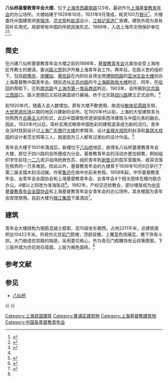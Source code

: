 {{Infobox Modern Building
|image             = 八仙桥基督教青年会大楼.jpg
|caption           = 八仙桥基督教青年会大楼正面
|name              = 八仙桥基督教青年会大楼
|location_country  = {{CHN}}
|location_town     = [[上海市|上海市]][[西藏南路|西藏南路]]123号
|owner             = 
|architect         = [[李锦沛|李锦沛]]、[[范文照|范文照]]和[[赵深|赵深]]
|construction_start_date= 1929年
|completion_date   = 1931年
|date_demolished   = 
|cost              = 100万银元
|structural_system = 钢混
|style             = 
}}

{{文物保护单位
| 级别 = 省级
| 省区市 = 上海市
| 名称 = 八仙桥基督教青年会
| 图片 = 
| 编号 = 5-44
| 分类 = 近现代重要史迹及代表性建筑
| 时代 = 1931年
| 所在 = [[上海市|上海市]][[黄浦区|黄浦区]]
| 登录 = 1989年9月25日
}}

'''八仙桥基督教青年会大楼'''，位于[[上海市|上海市]][[西藏南路|西藏南路]]123号。最初作为[[上海基督教青年会|上海基督教青年会]]的办公场所。大楼始建于1929年10月，1931年9月落成，耗资100万[[银元|银元]]<ref>{{cite web |url=http://www.shymca.org.cn/jigou_02_02.html |language=zh |title=机构简介-百年大事记 |publisher=上海基督教青年会、女青年会 |accessdate=2014-07-29 |archive-url=https://web.archive.org/web/20140729142304/http://www.shymca.org.cn/jigou_02_02.html |archive-date=2014-07-29 |dead-url=yes }}</ref>。大楼委托中国建筑师[[李锦沛|李锦沛]]、[[范文照|范文照]]和[[赵深|赵深]]设计，[[江裕记营造厂|江裕记营造厂]]承建。建筑外观为具有简朴实用式，局部带有中国的传统民族形式。1989年，入选上海市文物保护单位<ref>{{Cite book|title=新编上海大观|last=卢莹辉主编；吴云溥，曹宪镛，徐同甫，林路副主编|publisher=上海：[[上海社会科学院出版社|上海社会科学院出版社]]|year=1993.03|isbn=7-80515-697-2|pages=547-551}}</ref><ref>{{Cite book|title=中国文物地图集 上海分册|last=国家文物局主编|publisher=北京：[[中华地图学社|中华地图学社]]|year=2017.01|isbn=978-7-80031-643-2|pages=136-140}}</ref>。

==简史==
在兴建八仙桥基督教青年会大楼之前的1898年，[[基督教青年会|基督教青年会]]北美协会受上海地区传教士的邀请，委派[[路义思|路义思]]到沪开展上海青年会工作。两年后，在路义思的组织下，包括[[颜惠庆|颜惠庆]]、[[宋耀如|宋耀如]]、[[黄佐庭|黄佐庭]]在内的社会贤达借[[虎丘路|博物院路]]的[[上海亚洲文会大楼|亚洲文会大楼]]创办上海基督教中国青年会。随后选址[[北苏州路|北苏州路]]的今[[上海邮政总局|上海邮政局大楼]]附近，同年，在[[哈同|哈同]]的帮助下，迁到[[南京东路_(上海市)|南京路]]今[[上海市第一食品商店|上海市第一食品商店]]附近。1903年，会所搬到[[北京东路_(上海)|北京路]][[江西中路_(上海)|江西路]]口。路义思随后又前往美国进行募捐，终于北京路[[四川中路_(上海)|四川路]]建立正式会所。<ref name="bxq1"/>

到1920年代，随着入会人数增加，原有大楼不敷使用，故选址[[敏体尼荫路|敏体尼荫路]]东侧，[[大世界游乐场|大世界游乐场]]以南的地区兴建新的会所。在1920年代以前，上海的大型建筑多为仿照西方[[古典主义|古典主义]]的形式，此后中国建筑师逐渐探索西洋建筑与中国元素的融合。因此，1920年代以后，简朴实用式略带中国色彩的建筑逐渐成为新的流行。青年会当时找到设计过[[上海广东银行大楼|上海广东银行大楼]]的李锦沛、设计[[金城大戏院|金城大戏院]]的赵深和[[美琪大戏院|美琪大戏院]]的设计者范文照等三人，就是因为三人都有过类似的设计作品。<ref name="bxq1">{{cite web |url=http://www.shtong.gov.cn/newsite/node2/node71994/node81772/node81774/node81784/userobject1ai108995.html |language=zh |title=上海名建筑志>>欧美风情的沪滨广厦>>中国色彩的西洋现代建筑：八仙桥青年会大楼（青年会宾馆） |publisher=上海地方志办公室 |accessdate=2014-07-29 |archive-date=2019-04-15 |archive-url=https://web.archive.org/web/20190415054535/http://www.shtong.gov.cn/Newsite/node2/node71994/node81772/node81774/node81784/userobject1ai108995.html |dead-url=no }}</ref>

青年会大楼于1931年落成后，新楼位于[[八仙桥|八仙桥]]地区，故得名八仙桥基督教青年会大楼，原位于四川路的会所便成为分会。基督教青年会的活动亦更加频繁，例如组织学生前往[[一二八|一二八]]淞沪战场抢救伤员、组织青年到[[谢晋元|谢晋元]]的孤军营服务、收容流落在租界的一万多难民。除此以外，基督教青年会的九楼曾于1936年10月8日举行了第二届全国木刻活动展，作家[[鲁迅|鲁迅]]在病中亦前来参观。1958年起，中华基督教青年会、女青年会全国协会和上海基督教青年会、女青年会4个相关团体在楼内联合办公。4楼以上则改为淮海饭店<ref>{{cite web |url=http://shszx.eastday.com/node2/node4810/node4851/wswh/u1ai68775.html |language=zh |title=八仙桥 青年会轶事 |publisher=上海市政协·联合时报 |accessdate=2014-07-29 |archive-date=2014-08-11 |archive-url=https://web.archive.org/web/20140811140546/http://shszx.eastday.com/node2/node4810/node4851/wswh/u1ai68775.html |dead-url=no }}</ref>。1982年，产权交还给教会，部分楼层成为[[中华基督教青年会全国协会|中华基督教青年会全国协会]]和上海基督教青年会女青年会的办公场所，其余楼面为青年会宾馆使用。目前大楼为[[锦江集团|锦江集团]]下属酒店<ref>{{cite web |url=http://www.yplib.org.cn/structure/jdsh/bnsz/dg_75480_1.htm |language=zh |title=上海近代文献馆>>百年市政>>市政典故八仙桥基督教青年会大楼（曾用名：淮海饭店） |publisher=杨浦区图书馆 |accessdate=2014-07-29 |deadurl=yes |archiveurl=https://web.archive.org/web/20140809222520/http://www.yplib.org.cn/structure/jdsh/bnsz/dg_75480_1.htm |archivedate=2014-08-09 }}</ref>。

==建筑==
青年会大楼结构为钢筋混凝土框架，高10层坐东朝西，占地2211平米，总建筑面积达10422平米。外观仿北京[[前门|前门]]箭楼，顶部双檐，上覆蓝色琉璃瓦，檐下饰有斗拱。大门做成仿宫殿的隔扇，采用菱花格心。外为青石门框雕饰有云纹等图案。下三层外墙为仿花岗石墙面，上层为褐色面砖。<ref name="bxq1"/>

== 参考文献 ==
{{Reflist}}

== 参见 ==
* [[八仙桥|八仙桥]]

{{-}}
{{上海市文物保护单位}}  
{{上海市第一批优秀历史建筑}}

[[Category:上海民国建筑|Category:上海民国建筑]]
[[Category:黄浦区建筑物|Category:黄浦区建筑物]]
[[Category:上海基督教建筑物|Category:上海基督教建筑物]]
[[Category:中国各基督教青年会|Category:中国各基督教青年会]]